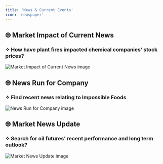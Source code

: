 ```yaml
---
title: 'News & Current Events'
icon: 'newspaper'
---
```


## 🌐 Market Impact of Current News
### ✧ How have plant fires impacted chemical companies’ stock prices?
<img
	src="/images/useCases/news-and-current-events-image1.jpg"
	alt="Market Impact of Current News image"
/>

## 🌐 News Run for Company
### ✧ Find recent news relating to Impossible Foods
<img
	src="/images/useCases/news-and-current-events-image2.jpg"
	alt="News Run for Company image"
/>

## 🌐 Market News Update
### ✧ Search for oil futures’ recent performance and long term outlook?
<img
	src="/images/useCases/news-and-current-events-image3.jpg"
	alt="Market News Update image"
/>